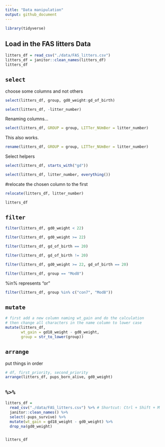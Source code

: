 ```yaml
---
title: "Data manipulation"
output: github_document
---
```


```r
library(tidyverse)
```


## Load in the FAS litters Data
```r
litters_df = read_csv("./data/FAS_litters.csv")
litters_df = janitor::clean_names(litters_df)
litters_df
```

## `select`

choose some columns and not others

```r
select(litters_df, group, gd0_weight:gd_of_birth)
```

```r
select(litters_df, -litter_number)
```


Renaming columns...

```r
select(litters_df, GROUP = group, LITTer_NUmBer = litter_number)
```

This also works.
```r
rename(litters_df, GROUP = group, LITTer_NUmBer = litter_number)
```



Select helpers

```r
select(litters_df, starts_with("gd"))
```

```r
select(litters_df, litter_number, everything())
```

#relocate the chosen column to the first
```r
relocate(litters_df, litter_number)

litters_df
```



## `filter`

```r
filter(litters_df, gd0_weight < 22)
```

```r
filter(litters_df, gd0_weight >= 22)
```

```r
filter(litters_df, gd_of_birth == 20)
```

```r
filter(litters_df, gd_of_birth != 20)
```

```r
filter(litters_df, gd0_weight >= 22, gd_of_birth == 20)
```

```r
filter(litters_df, group == "Mod8")
```


%in% represents "or"
```r
filter(litters_df, group %in% c("con7", "Mod8"))
```


## `mutate`

```r
# first add a new column naming wt_gain and do the calculation
# then change all characters in the name column to lower case
mutate(litters_df, 
       wt_gain = gd18_weight - gd0_weight,
       group = str_to_lower(group))
```



## `arrange`

put things in order

```r
# df, first_priority, second_priority
arrange(litters_df, pups_born_alive, gd0_weight)
```

## `%>%`

```r
litters_df = 
  read_csv("./data/FAS_litters.csv") %>% # Shortcut: Ctrl + Shift + M
  janitor::clean_names() %>% 
  select(-pups_survive) %>% 
  mutate(wt_gain = gd18_weight - gd0_weight) %>% 
  drop_na(gd0_weight)


litters_df
```


















